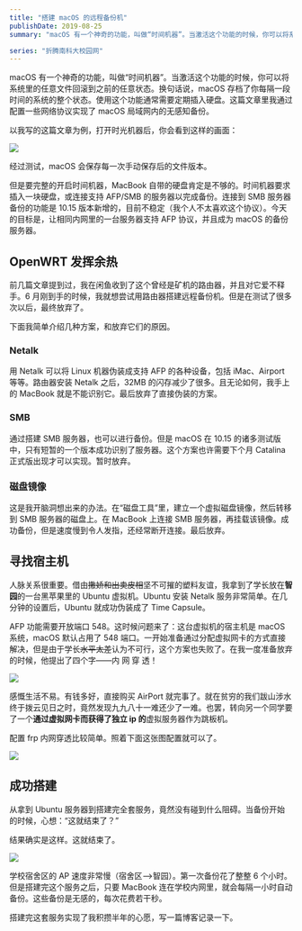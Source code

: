```yaml
---
title: "搭建 macOS 的远程备份机"
publishDate: 2019-08-25
summary: "macOS 有一个神奇的功能，叫做“时间机器”。当激活这个功能的时候，你可以将系统里的任意文件回滚到之前的任意状态。换句话说，macOS 存档了你每隔一段时间的系统的整个状态。使用这个功能通常需要定期插入硬盘。这篇文章里我通过配置一些网络协议实现了 macOS 局域网内的无感知备份。"

series: "折腾南科大校园网"
---
```


macOS 有一个神奇的功能，叫做“时间机器”。当激活这个功能的时候，你可以将系统里的任意文件回滚到之前的任意状态。换句话说，macOS 存档了你每隔一段时间的系统的整个状态。使用这个功能通常需要定期插入硬盘。这篇文章里我通过配置一些网络协议实现了 macOS 局域网内的无感知备份。



以我写的这篇文章为例，打开时光机器后，你会看到这样的画面：

![](/images/2Bd7zxSFZRwsfKo.png)

经过测试，macOS 会保存每一次手动保存后的文件版本。

但是要完整的开启时间机器，MacBook 自带的硬盘肯定是不够的。时间机器要求插入一块硬盘，或连接支持 AFP/SMB 的服务器以完成备份。连接到 SMB 服务器备份的功能是 10.15 版本新增的，目前不稳定（我个人不太喜欢这个协议）。今天的目标是，让相同内网里的一台服务器支持 AFP 协议，并且成为 macOS 的备份服务器。


## OpenWRT 发挥余热

前几篇文章提到过，我在闲鱼收到了这个曾经是矿机的路由器，并且对它爱不释手。6 月刚到手的时候，我就想尝试用路由器搭建远程备份机。但是在测试了很多次以后，最终放弃了。

下面我简单介绍几种方案，和放弃它们的原因。

### Netalk

用 Netalk 可以将 Linux 机器伪装成支持 AFP 的各种设备，包括 iMac、Airport 等等。路由器安装 Netalk 之后，32MB 的闪存减少了很多。且无论如何，我手上的 MacBook 就是不能识别它。最后放弃了直接伪装的方案。

### SMB

通过搭建 SMB 服务器，也可以进行备份。但是 macOS 在 10.15 的诸多测试版中，只有短暂的一个版本成功识别了服务器。这个方案也许需要下个月 Catalina 正式版出现才可以实现。暂时放弃。

### 磁盘镜像

这是我开脑洞想出来的办法。在“磁盘工具”里，建立一个虚拟磁盘镜像，然后转移到 SMB 服务器的磁盘上。在 MacBook 上连接 SMB 服务器，再挂载该镜像。成功备份，但是速度慢到令人发指，还经常断开连接。最后放弃。

## 寻找宿主机

人脉关系很重要。借由~~撒娇和出卖皮相~~坚不可摧的塑料友谊，我拿到了学长放在**智园**的一台黑苹果里的 Ubuntu 虚拟机。Ubuntu 安装 Netalk 服务非常简单。在几分钟的设置后，Ubuntu 就成功伪装成了 Time Capsule。

AFP 功能需要开放端口 548。这时候问题来了：这台虚拟机的宿主机是 macOS 系统，macOS 默认占用了 548 端口。一开始准备通过分配虚拟网卡的方式直接解决，但是由于学长~~水平太差~~认为不可行，这个方案也失败了。在我一度准备放弃的时候，他提出了四个字——内 网 穿 透！

![](/images/cF13MPAi5CWxIeJ.png)

感慨生活不易。有钱多好，直接购买 AirPort 就完事了。就在贫穷的我们跋山涉水终于拨云见日之时，竟然发现九九八十一难还少了一难。也罢，转向另一个同学要了一个**通过虚拟网卡而获得了独立 ip 的**虚拟服务器作为跳板机。

配置 frp 内网穿透比较简单。照着下面这张图配置就可以了。

![](/images/9btkwHZDAvoyCrY.png)

## 成功搭建

从拿到 Ubuntu 服务器到搭建完全套服务，竟然没有碰到什么阻碍。当备份开始的时候，心想：“这就结束了？”

结果确实是这样。这就结束了。

![](/images/J1iIdc7wWeRSZNr.png)

学校宿舍区的 AP 速度非常慢（宿舍区-->智园）。第一次备份花了整整 6 个小时。但是搭建完这个服务之后，只要 MacBook 连在学校内网里，就会每隔一小时自动备份。这些备份是无感的，每次花费若干秒。

搭建完这套服务实现了我积攒半年的心愿，写一篇博客记录一下。